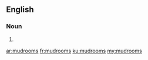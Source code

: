 ==English==

===Noun===
{{head|en}}

# {{plural of|mudroom}}

[[ar:mudrooms]]
[[fr:mudrooms]]
[[ku:mudrooms]]
[[my:mudrooms]]